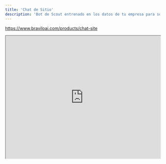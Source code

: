 ```yaml
---
title: 'Chat de Sitio'
description: 'Bot de Scout entrenado en los datos de tu empresa para soporte al cliente'
---
```


https://www.braviloai.com/products/chat-site

<iframe
  width="100%"
  height="400"
  max-height="auto"
  src="https://www.youtube.com/embed/LPISZdaiDBM"
></iframe>
